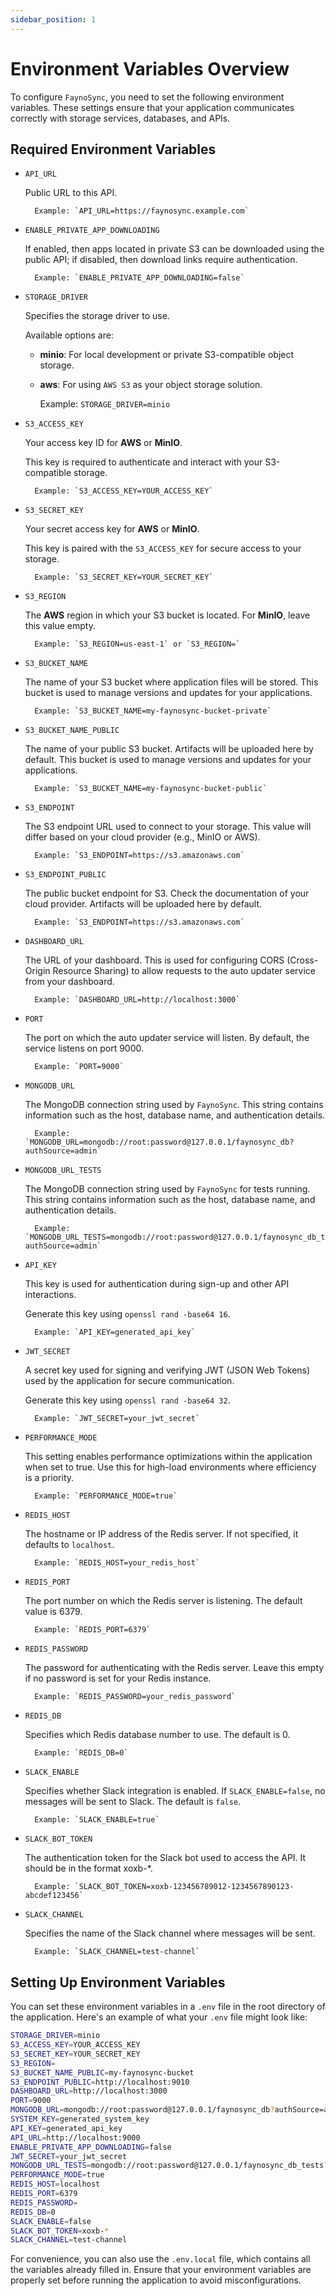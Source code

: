 ```yaml
---
sidebar_position: 1
---
```


# Environment Variables Overview
To configure `FaynoSync`, you need to set the following environment variables. These settings ensure that your application communicates correctly with storage services, databases, and APIs.

## Required Environment Variables

* `API_URL`

    Public URL to this API.

        Example: `API_URL=https://faynosync.example.com`

* `ENABLE_PRIVATE_APP_DOWNLOADING`

    If enabled, then apps located in private S3 can be downloaded using the public API; if disabled, then download links require authentication.

        Example: `ENABLE_PRIVATE_APP_DOWNLOADING=false`

* `STORAGE_DRIVER`

    Specifies the storage driver to use. 

    Available options are:

    - **minio**: For local development or private S3-compatible object storage.

    - **aws**: For using `AWS S3` as your object storage solution.

        Example: `STORAGE_DRIVER=minio`

* `S3_ACCESS_KEY`

    Your access key ID for **AWS** or **MinIO**. 

    This key is required to authenticate and interact with your S3-compatible storage.

        Example: `S3_ACCESS_KEY=YOUR_ACCESS_KEY`

* `S3_SECRET_KEY`

    Your secret access key for **AWS** or **MinIO**. 

    This key is paired with the `S3_ACCESS_KEY` for secure access to your storage.

        Example: `S3_SECRET_KEY=YOUR_SECRET_KEY`

* `S3_REGION`

    The **AWS** region in which your S3 bucket is located. For **MinIO**, leave this value empty.

        Example: `S3_REGION=us-east-1` or `S3_REGION=`

* `S3_BUCKET_NAME`

    The name of your S3 bucket where application files will be stored. This bucket is used to manage versions and updates for your applications.
    
        Example: `S3_BUCKET_NAME=my-faynosync-bucket-private`

* `S3_BUCKET_NAME_PUBLIC`

    The name of your public S3 bucket. Artifacts will be uploaded here by default. This bucket is used to manage versions and updates for your applications.
    
        Example: `S3_BUCKET_NAME=my-faynosync-bucket-public`

* `S3_ENDPOINT`

    The S3 endpoint URL used to connect to your storage. This value will differ based on your cloud provider (e.g., MinIO or AWS).

        Example: `S3_ENDPOINT=https://s3.amazonaws.com`

* `S3_ENDPOINT_PUBLIC`

    The public bucket endpoint for S3. Check the documentation of your cloud provider. Artifacts will be uploaded here by default.

        Example: `S3_ENDPOINT=https://s3.amazonaws.com`

* `DASHBOARD_URL`

    The URL of your dashboard. This is used for configuring CORS (Cross-Origin Resource Sharing) to allow requests to the auto updater service from your dashboard.

        Example: `DASHBOARD_URL=http://localhost:3000`

* `PORT`

    The port on which the auto updater service will listen. By default, the service listens on port 9000.

        Example: `PORT=9000`

* `MONGODB_URL`

    The MongoDB connection string used by `FaynoSync`. This string contains information such as the host, database name, and authentication details.

        Example: `MONGODB_URL=mongodb://root:password@127.0.0.1/faynosync_db?authSource=admin`


* `MONGODB_URL_TESTS`

    The MongoDB connection string used by `FaynoSync` for tests running. This string contains information such as the host, database name, and authentication details.

        Example: `MONGODB_URL_TESTS=mongodb://root:password@127.0.0.1/faynosync_db_tests?authSource=admin`

* `API_KEY`

    This key is used for authentication during sign-up and other API interactions. 

    Generate this key using `openssl rand -base64 16`.

        Example: `API_KEY=generated_api_key`

* `JWT_SECRET`

    A secret key used for signing and verifying JWT (JSON Web Tokens) used by the application for secure communication.

    Generate this key using `openssl rand -base64 32`.

        Example: `JWT_SECRET=your_jwt_secret`

* `PERFORMANCE_MODE`

    This setting enables performance optimizations within the application when set to true. Use this for high-load environments where efficiency is a priority.

        Example: `PERFORMANCE_MODE=true`

* `REDIS_HOST`

    The hostname or IP address of the Redis server. If not specified, it defaults to `localhost`.

        Example: `REDIS_HOST=your_redis_host`

* `REDIS_PORT`

    The port number on which the Redis server is listening. The default value is 6379.

        Example: `REDIS_PORT=6379`

* `REDIS_PASSWORD`
    
    The password for authenticating with the Redis server. Leave this empty if no password is set for your Redis instance.

        Example: `REDIS_PASSWORD=your_redis_password`

* `REDIS_DB`

    Specifies which Redis database number to use. The default is 0.

        Example: `REDIS_DB=0`

* `SLACK_ENABLE`

    Specifies whether Slack integration is enabled. If `SLACK_ENABLE=false`, no messages will be sent to Slack. The default is `false`.

        Example: `SLACK_ENABLE=true`

* `SLACK_BOT_TOKEN`

    The authentication token for the Slack bot used to access the API. It should be in the format xoxb-*.

        Example: `SLACK_BOT_TOKEN=xoxb-123456789012-1234567890123-abcdef123456`

* `SLACK_CHANNEL`

    Specifies the name of the Slack channel where messages will be sent.

        Example: `SLACK_CHANNEL=test-channel`

## Setting Up Environment Variables

You can set these environment variables in a `.env` file in the root directory of the application. Here's an example of what your `.env` file might look like:

```bash
STORAGE_DRIVER=minio
S3_ACCESS_KEY=YOUR_ACCESS_KEY
S3_SECRET_KEY=YOUR_SECRET_KEY
S3_REGION=
S3_BUCKET_NAME_PUBLIC=my-faynosync-bucket
S3_ENDPOINT_PUBLIC=http://localhost:9010
DASHBOARD_URL=http://localhost:3000
PORT=9000
MONGODB_URL=mongodb://root:password@127.0.0.1/faynosync_db?authSource=admin
SYSTEM_KEY=generated_system_key
API_KEY=generated_api_key
API_URL=http://localhost:9000
ENABLE_PRIVATE_APP_DOWNLOADING=false
JWT_SECRET=your_jwt_secret
MONGODB_URL_TESTS=mongodb://root:password@127.0.0.1/faynosync_db_tests?authSource=admin
PERFORMANCE_MODE=true
REDIS_HOST=localhost
REDIS_PORT=6379
REDIS_PASSWORD=
REDIS_DB=0
SLACK_ENABLE=false
SLACK_BOT_TOKEN=xoxb-*
SLACK_CHANNEL=test-channel
```

For convenience, you can also use the `.env.local` file, which contains all the variables already filled in. Ensure that your environment variables are properly set before running the application to avoid misconfigurations.


